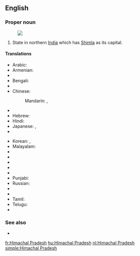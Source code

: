 ==English==
{{wikipedia}}

===Proper noun===
{{en-proper noun|head=[[Himachal]] [[Pradesh]]}}
[[Image:Himachal Pradesh in India (disputed hatched).svg|thumb|]]
# State in northern [[India]] which has [[Shimla]] as its capital.

====Translations====
{{trans-top|Himachal Pradesh}}
* Arabic: {{t-|ar|هيماجل برديش|m|tr=himaajal bradiish}}
* Armenian: {{t-|hy|Հիմաչալ Պրադեշ|tr=Himačal Pradeš}}
* {{trreq|Assamese}}
* Bengali: {{t-|bn|হিমাচল প্রদেশ|sc=Beng}}
* {{trreq|Chhattisgarhi}}
* Chinese:
*: Mandarin: {{t|cmn|喜馬偕爾邦|sc=Hani}},  {{t|cmn|喜马偕尔邦|tr=Xǐmǎxié'ěr-bāng|sc=Hani}}
* {{trreq|Gujarati}}
* Hebrew: {{t-|he|הימאצ'אל פראדש}}
* Hindi: {{t+|hi|हिमाचल प्रदेश|tr=himācal pradēś}}
* Japanese: {{t-|ja|ヒマーチャル・プラデーシュ州|tr=Himācharu-Puradēshu-shū}},  {{t-|ja|ヒマーチャル・プラデーシュ|tr=Himācharu-Puradēshu}}
* {{trreq|Kannada}}
{{trans-mid}}
* Korean: {{t-|ko|히마찰프라데시 주|tr=Himachalpeuladesi ju|sc=Hang}},  {{t-|ko|히마찰프라데시|tr=Himachalpeuladesi|sc=Hang}}
* Malayalam: {{t|ml|ഹിമാചൽ പ്രദേശ്‌|sc=Mlym}}
* {{trreq|Marathi}}
* {{trreq|Mizo}}
* {{trreq|Nepali}}
* {{trreq|Newari}}
* {{trreq|Oriya}}
* Punjabi: {{t-|pa|ਹਿਮਾਚਲ ਪ੍ਰਦੇਸ਼|sc=Guru}}
* Russian: {{t-|ru|Химачал-Прадеш|m|tr=Ximačál-Pradéš}}
* {{trreq|Santali}}
* {{trreq|Sikkimese}}
* Tamil: {{t-|ta|இமாசலப் பிரதேசம்|sc=Taml}}
* Telugu: {{t+|te|హిమాచల్ ప్రదేశ్}}
* {{trreq|Thai}}
{{trans-bottom}}

===See also===
* {{list|en|states of India}}


[[fr:Himachal Pradesh]]
[[hu:Himachal Pradesh]]
[[nl:Himachal Pradesh]]
[[simple:Himachal Pradesh]]